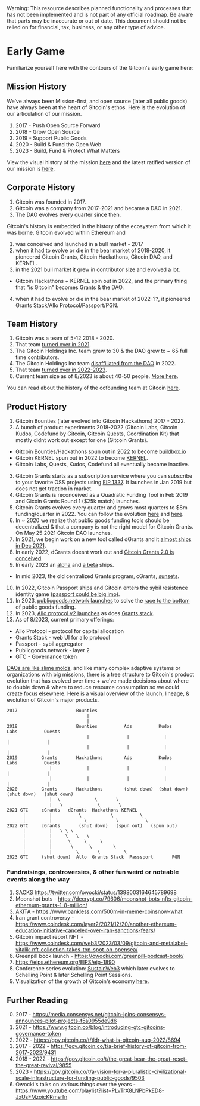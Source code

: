 
<Callout type="warning">
  Warning: This resource describes planned functionality and processes that has
  not been implemented and is not part of any official roadmap. Be aware that parts may be inaccurate or out of
  date.  This document should not be relied on for financial, tax, business, or any other type of advice.
</Callout>

# Early Game 

Familiarize yourself here with the contours of the Gitcoin's early game here:

## Mission History

We’ve always been Mission-first, and open source (later all public goods) have always been at the heart of Gitcoin's ethos.  Here is the evolution of our articulation of our mission.

1. 2017 - Push Open Source Forward
2. 2018 - Grow Open Source
3. 2019 - Support Public Goods
4. 2020 - Build & Fund the Open Web
5. 2023 - Build, Fund & Protect What Matters

View the visual history of the mission [here](https://gov.gitcoin.co/t/a-visual-history-of-gitcoins-mission-2017-2022/10049) and the latest ratified version of our mission is [here](https://gov.gitcoin.co/t/update-gitcoins-adopted-mission-and-vision-statements/15039).

## Corporate History

1. Gitcoin was founded in 2017.
2. Gitcoin was a company from 2017-2021 and became a DAO in 2021.
3. The DAO evolves every quarter since then.

Gitcoin's history is embedded in the history of the ecosystem from which it was borne.  Gitcoin evolved within Ethereum and

1. was conceived and launched in a bull market - 2017
2. when it had to evolve or die in the bear market of 2018-2020, it pioneered Gitcoin Grants, Gitcoin Hackathons, Gitcoin DAO, and KERNEL.
3. in the 2021 bull market it grew in contributor size and evolved a lot.
  - Gitcoin Hackathons + KERNEL spin out in 2022, and the primary thing that "is Gitcoin" becomes Grants & the DAO.
4. when it had to evolve or die in the bear market of 2022-??, it pioneered Grants Stack/Allo Protocol/Passport/PGN.


## Team History

1. Gitcoin was a team of 5-12 2018 - 2020.
2. That team [turned over in 2021](https://avc.com/2013/08/mba-mondays-turning-your-team/).
3. The Gitcoin Holdings Inc. team grew to 30 & the DAO grew to ~ 65 full time contributors.
4. The Gitcoin Holdings Inc team [disaffiliated from the DAO](https://gov.gitcoin.co/t/passing-the-torch/10971) in 2022.
5. That team [turned over in 2022-2023](https://avc.com/2013/08/mba-mondays-turning-your-team/).
5. Current team size as of 8/2023 is about 40-50 people.  [More here](https://gitcoin.notion.site/Gitcoin-Contributor-Database-9f25a9785c2948e4a1e3aa35bc155c30).

You can read about the history of the cofounding team at Gitcoin [here](https://gov.gitcoin.co/t/knowledge-transfer-who-is-a-cofounder-of-gitcoin/11371).


## Product History

1. Gitcoin Bounties (later evolved into Gitcoin Hackathons) 2017 - 2022.
2. A bunch of product experiments 2018-2022 (Gitcoin Labs, Gitcoin Kudos, Codefund by Gitcoin, Gitcoin Quests, Coordination Kit) that mostly didnt work out except for one (Gitcoin Grants).
  - Gitcoin Bounties/Hackathons spun out in 2022 to become [buildbox.io](https://buidlbox.io/)
  - Gitcoin KERNEL spun out in 2022 to become [KERNEL](https://www.kernel.community/en/).
  - Gitcoin Labs, Quests, Kudos, Codefund all eventually became inactive.
3. Gitcoin Grants starts as a subscription service where you can subscribe to your favorite OSS projects using [EIP 1337](https://eips.ethereum.org/EIPS/eip-1337).  It launches in Jan 2019 but does not get traction in market.
4. Gitcoin Grants is reconceived as a Quadratic Funding Tool in Feb 2019 and Gicoin Grants Round 1 ($25k match) launches.
5. Gitcoin Grants evolves every quarter and grows most quarters to $8m funding/quarter in 2022.  You can follow the evolution [here](https://twitter.com/owocki/status/1540257178233106433) and [here](https://vitalik.ca/categories/gitcoin.html).
6. In ~ 2020 we realize that public goods funding tools should be decentralized & that a company is not the right model for Gitcoin Grants.  On May 25 2021 Gitcoin DAO launches.
7. In 2021, we begin work on a new tool called dGrants and it [almost ships in Dec 2021](https://twitter.com/owocki/status/1469283258617630723).
8. In early 2022, dGrants doesnt work out and [Gitcoin Grants 2.0 is conceived](https://gov.gitcoin.co/t/gitcoin-grants-2-0/9981)
9. In early 2023 an [alpha](https://www.gitcoin.co/blog/announcing-the-gitcoin-alpha-tests) and [a beta](https://gov.gitcoin.co/t/follow-up-gitcoin-program-beta-round-eligibility/13837) ships.
  - In mid 2023, the old centralized Grants program, cGrants, [sunsets](https://twitter.com/gitcoin/status/1674515887079186432).
10. In 2022, Gitcoin Passport ships and Gitcoin enters the sybil resistence identity game ([passport could be big imo](https://gov.gitcoin.co/t/passport-is-our-aws/10995)).
11. In 2023, [publicgoods.network launches](https://cointelegraph.com/news/open-source-advocates-launch-op-stack-testnet-to-fund-public-goods) to solve the [race to the bottom](https://gov.gitcoin.co/t/public-goods-funding-the-race-to-the-bottom/15739) of public goods funding.   
12. In 2023, [Allo protocol v2 launches](https://allo.gitcoin.co/) as does [Grants stack](https://www.gitcoin.co/grants-stack).
12. As of 8/2023, current primary offerings:
  - Allo Protocol - protocol for capital allocation
  - Grants Stack - web UI for allo protocol
  - Passport - sybil aggregator
  - Publicgoods.network - layer 2 
  - GTC - Governance token

[DAOs are like slime molds](https://twitter.com/owocki/status/1456368527347044355), and like many complex adaptive systems or organizations with big missions, there is a tree structure to Gitcoin's product evolution that has evolved over time + we've made decisions about where to double down & where to reduce resource consumption so we could create focus elsewhere.  Here is a visual overview of the launch, lineage, & evolution of Gitcoin's major products.  

```
2017                      Bounties
                              |                                                   
                              |                                                   
2018                      Bounties          Ads          Kudos       Labs          Quests
                              |              |             |           |              | 
                              |              |             |           |              | 
2019         Grants       Hackathons        Ads          Kudos       Labs          Quests
                |             |              |             |           |              | 
                |             |              |             |           |              | 
2020         Grants       Hackathons        (shut down)  (shut down) (shut down)   (shut down)
                |  \             \       \  
                |   \             \       \  
2021 GTC     cGrants   dGrants  Hackathons KERNEL
      |         |          \           \          \
      |         |            \           \          \
2022 GTC     cGrants       (shut down)   (spun out)   (spun out)
      |         |   \ \ \
      |         |     \   \   \
      |         |      \     \     \
      |         |       \      \        \
      |         |         \       \         \
2023 GTC     (shut down)  Allo  Grants Stack  Passsport       PGN

```


### Fundraisings, controversies, & other fun weird or noteable events along the way

1. SACKS https://twitter.com/owocki/status/1398003164645789698
2. Moonshot bots - https://decrypt.co/79606/moonshot-bots-nfts-gitcoin-ethereum-grants-1-8-million/
3. AKITA - https://www.bankless.com/500m-in-meme-coinsnow-what
4. Iran grant controversy - https://www.coindesk.com/layer2/2021/12/20/another-ethereum-education-initiative-canceled-over-iran-sanctions-fears/
5. Gitcoin impact report NFT - https://www.coindesk.com/web3/2023/03/09/gitcoin-and-metalabel-vitalik-nft-collection-takes-top-spot-on-opensea/
6. Greenpill book launch - https://owocki.com/greenpill-podcast-book/
7. https://eips.ethereum.org/EIPS/eip-1890
8. Conference series evolution: [SustainWeb3](https://web3.sustainoss.org/) which later evolves to Schelling Point & later Schelling Point Sessions.
9. Visualization of the growth of Gitcoin's economy [here](https://twitter.com/umarkhaneth/status/1575147449752207360).


## Further Reading

0. 2017 - https://media.consensys.net/gitcoin-joins-consensys-announces-pilot-projects-f5a0955de9d6
1. 2021 - https://www.gitcoin.co/blog/introducing-gtc-gitcoins-governance-token
2. 2022 - https://gov.gitcoin.co/t/tldr-what-is-gitcoin-aug-2022/8694
3. 2017 - 2022 - https://gov.gitcoin.co/t/a-brief-history-of-gitcoin-from-2017-2022/9431
4. 2018 - 2022 - https://gov.gitcoin.co/t/the-great-bear-the-great-reset-the-great-revival/9855
5. 2023 - https://gov.gitcoin.co/t/a-vision-for-a-pluralistic-civilizational-scale-infrastructure-for-funding-public-goods/9503
6. Owocki's talks on various things over the years - https://www.youtube.com/playlist?list=PLvTrX8LNPbPkED8-JxUsFMzoicKRmsrfn

